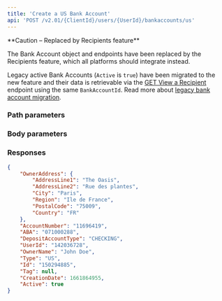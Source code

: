 ```yaml
---
title: 'Create a US Bank Account'  
api: 'POST /v2.01/{ClientId}/users/{UserId}/bankaccounts/us'  
---
```


  

<Warning>
**Caution – Replaced by Recipients feature**

The Bank Account object and endpoints have been replaced by the Recipients feature, which all platforms should integrate instead.

Legacy active Bank Accounts (`Active` is `true`) have been migrated to the new feature and their data is retrievable via the [GET View a Recipient](/api-reference/recipients/view-recipient) endpoint using the same `BankAccountId`. Read more about [legacy bank account migration](/guides/payouts#migration-of-legacy-bank-accounts).
</Warning>

### Path parameters  

<UserId1 />  

### Body parameters  

<OwnerAddress />  

<AccountNumber2 />  

<ABA />  

<DepositAccountType />  

<OwnerName />  

<Tag4 />  

### Responses  

<AccordionGroup><Accordion title="200">  

<OwnerAddressResponse />  

<AccountNumber2Response />  

<ABAResponse />  

<DepositAccountTypeResponse />  

<UserId1Response />  

<OwnerNameResponse />  

<Type5Response />  

<IdResponse />  

<Tag4Response />  

<CreationDateResponse />  

<ActiveResponse /></Accordion></AccordionGroup>  

<ResponseExample>  

```json 200
{
    "OwnerAddress": {
        "AddressLine1": "The Oasis",
        "AddressLine2": "Rue des plantes",
        "City": "Paris",
        "Region": "Ile de France",
        "PostalCode": "75009",
        "Country": "FR"
    },
    "AccountNumber": "11696419",
    "ABA": "071000288",
    "DepositAccountType": "CHECKING",
    "UserId": "142036728",
    "OwnerName": "John Doe",
    "Type": "US",
    "Id": "150294885",
    "Tag": null,
    "CreationDate": 1661864955,
    "Active": true
}
```  

</ResponseExample>  

<RequestExample>  
  
  <RestCreateUsBankAccount />
  <PhpCreateUsBankAccount />
  <NodeCreateUsBankAccount />
  <RubyCreateUsBankAccount />
  <JavaCreateUsBankAccount />
  <PythonCreateUsBankAccount />
  <NetCreateUsBankAccount />

</RequestExample>